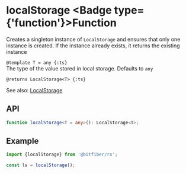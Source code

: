 
# localStorage <Badge type={'function'}>Function</Badge>

Creates a singleton instance of `LocalStorage` and ensures that only one instance is created.
If the instance already exists, it returns the existing instance

`@template T = any {:ts}`  
The type of the value stored in local storage. Defaults to `any`

`@returns LocalStorage<T> {:ts}`

See also: [LocalStorage](/sources/reference/localStorage)

## API

```ts copy
function localStorage<T = any>(): LocalStorage<T>;
```

## Example

```ts copy
import {localStorage} from '@bitfiber/rx';

const ls = localStorage();
```
